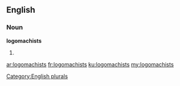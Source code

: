 ==English==

===Noun===
'''logomachists'''

# {{plural of|logomachist}}

[[Category:English plurals]]

[[ar:logomachists]]
[[fr:logomachists]]
[[ku:logomachists]]
[[my:logomachists]]